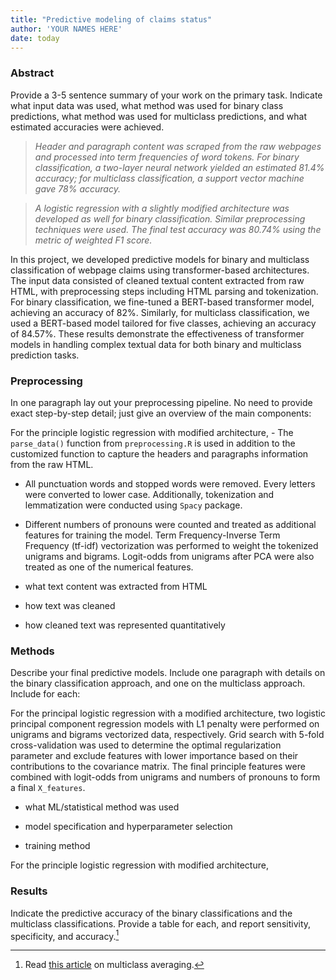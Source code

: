 ```yaml
---
title: "Predictive modeling of claims status"
author: 'YOUR NAMES HERE'
date: today
---
```


### Abstract

Provide a 3-5 sentence summary of your work on the primary task. Indicate what input data was used, what method was used for binary class predictions, what method was used for multiclass predictions, and what estimated accuracies were achieved.

> *Header and paragraph content was scraped from the raw webpages and processed into term frequencies of word tokens. For binary classification, a two-layer neural network yielded an estimated 81.4% accuracy; for multiclass classification, a support vector machine gave 78% accuracy.*

> *A logistic regression with a slightly modified architecture was developed as well for binary classification. Similar preprocessing techniques were used. The final test accuracy was 80.74% using the metric of weighted F1 score.*

In this project, we developed predictive models for binary and multiclass classification of webpage claims using transformer-based architectures. The input data consisted of cleaned textual content extracted from raw HTML, with preprocessing steps including HTML parsing and tokenization. For binary classification, we fine-tuned a BERT-based transformer model, achieving an accuracy of 82%. Similarly, for multiclass classification, we used a BERT-based model tailored for five classes, achieving an accuracy of 84.57%. These results demonstrate the effectiveness of transformer models in handling complex textual data for both binary and multiclass prediction tasks.

### Preprocessing

In one paragraph lay out your preprocessing pipeline. No need to provide exact step-by-step detail; just give an overview of the main components:

For the principle logistic regression with modified architecture,
-   The `parse_data()` function from `preprocessing.R` is used in addition to the customized function to capture the headers and paragraphs information from the raw HTML.

-   All punctuation words and stopped words were removed. Every letters were converted to lower case. Additionally, tokenization and lemmatization were conducted using `Spacy` package. 

-   Different numbers of pronouns were counted and treated as additional features for training the model. Term Frequency-Inverse Term Frequency (tf-idf) vectorization was performed to weight the tokenized unigrams and bigrams. Logit-odds from unigrams after PCA were also treated as one of the numerical features.

-   what text content was extracted from HTML

-   how text was cleaned

-   how cleaned text was represented quantitatively


### Methods

Describe your final predictive models. Include one paragraph with details on the binary classification approach, and one on the multiclass approach. Include for each:

For the principal logistic regression with a modified architecture, two logistic principal component regression models with L1 penalty were performed on unigrams and bigrams vectorized data, respectively. Grid search with 5-fold cross-validation was used to determine the optimal regularization parameter and exclude features with lower importance based on their contributions to the covariance matrix. The final principle features were combined with logit-odds from unigrams and numbers of pronouns to form a final `X_features`.


-   what ML/statistical method was used

-   model specification and hyperparameter selection

-   training method

For the principle logistic regression with modified architecture, 


### Results

Indicate the predictive accuracy of the binary classifications and the multiclass classifications. Provide a table for each, and report sensitivity, specificity, and accuracy.[^1]

[^1]: Read [this article](https://yardstick.tidymodels.org/articles/multiclass.html) on multiclass averaging.
